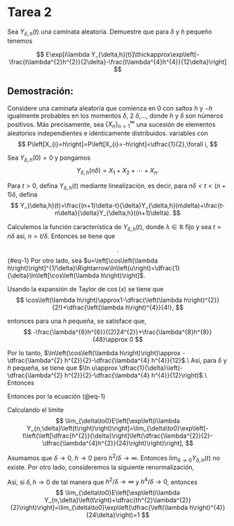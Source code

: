# Tarea 2



Sea $Y_{\delta,h}(t)$ una caminata aleatoria. Demuestre que para $\delta$ y $h$ pequeño tenemos 
   
$$
E\exp[i\lambda Y_{\delta,h}(t)]\thickapprox\exp\left[-\frac{t\lambda^{2}h^{2}}{2\delta}-\frac{t\lambda^{4}h^{4}}{12\delta}\right]
$$

## Demostración: {.unnumbered}
Considere una caminata aleatoria que comienza en 0 con saltos $h$ y $-h$ igualmente probables
en los momentos $\delta$, 2 $\delta$,$\dots$, donde $h$ y $\delta$ son números positivos. Más precisamente, sea $\{X_{n}\}_{n=1}^{\infty}$ una sucesión de elementos aleatorios independientes e idénticamente distribuidos.
variables con
$$
P\left[X_{i}=h\right]=P\left[X_{i}=-h\right]=\dfrac{1}{2},\forall i,
$$

Sea $Y_{\delta,h}(0)=0$ y pongamos 
$$
Y_{\delta,h}(n\delta)=X_{1}+X_{2}+\cdots+X_{n}.
$$

Para $t>0$, defina $Y_{\delta,h}(t)$ mediante linealización, es decir, para $n\delta<t<(n + 1)\delta$, defina
$$
Y_{\delta,h}(t)=\frac{(n+1)\delta-t}{\delta}Y_{\delta,h}(n\delta)+\frac{t-n\delta}{\delta}Y_{\delta,h}((n+1)\delta).
$$

Calculemos la función característica de $Y_{\delta,h}(t)$, donde $\lambda\in\mathbb{R}$ fijo y sea $t=n\delta$ así, $n=t/\delta$. Entonces se tiene que 

\begin{eqnarray}
    E\exp\left[i\lambda Y_{n,\delta}\left(t\right)\right] & = & \prod_{j=1}^{n}Ee^{i\lambda X_{j}},\text{ por ser variables independientes,}\nonumber\\
    & = & (Ee^{i\lambda X_{j}})^{n},\text{ por ser idénticamente distribuidas,}\nonumber\\
    & = & \frac{1}{2}(e^{i\lambda h}+e^{-i\lambda h})^{n},\nonumber\\
    & = & (\cos(\lambda h))^{n},\nonumber\\
    & = & (\cos(\lambda h))^{t/\delta},
\end{eqnarray}
$$
.
$${#eq-1}
Por otro lado, sea $u=\left[\cos\left(\lambda h\right)\right]^{1/\delta}\Rightarrow\ln\left(u\right)=\dfrac{1}{\delta}\ln\left[\cos\left(\lambda h\right)\right]$. 

Usando la expansión 
de Taylor de $\cos\left(x\right)$ se tiene que
$$
\cos\left(\lambda h\right)\approx1-\dfrac{\left(\lambda h\right)^{2}}{2!}+\dfrac{\left(\lambda h\right)^{4}}{4!},
$$

entonces 
\begin{eqnarray}
    \ln\left(\cos\left(\lambda h\right)\right) & \approx & \ln\left[1-\dfrac{\left(\lambda h\right)^{2}}{2}+\dfrac{\left(\lambda h\right)^{4}}{4!}\right]\nonumber\\
 & \approx & -\dfrac{\left(\lambda h\right)^{2}}{2!}+\dfrac{\left(\lambda h\right)^{4}}{4!}-\frac{1}{2}\left(-\frac{\lambda^{2}h^{2}}{2!}+\frac{\lambda^{4}h^{4}}{4!}\right)^{2}\nonumber\\
  & = & -\dfrac{\lambda^{2} h^{2}}{2!}+\dfrac{\lambda ^{4}h^{4}}{4!}-\frac{1}{2}\left(\frac{\lambda^{4}h^{4}}{4}-\frac{\lambda^{6}h^{6}}{24^{2}}+\frac{\lambda^{8}h^{8}}{24}\right)\nonumber\\
   & = & -\dfrac{\lambda^{2} h^{2}}{2}+\dfrac{\lambda^{4} h^{4}}{24}-\frac{\lambda^{4}h^{4}}{8}-\frac{\lambda^{6}h^{6}}{(2)24^{2}}+\frac{\lambda^{8}h^{8}}{48}\nonumber\\
   & = & -\dfrac{\lambda^{2} h^{2}}{2}-\dfrac{\lambda^{4} h^{4}}{12}-\frac{\lambda^{6}h^{6}}{(2)24^{2}}+\frac{\lambda^{8}h^{8}}{48}
\end{eqnarray}
para una $h$ pequeña, se satisface que, 
$$
-\frac{\lambda^{6}h^{6}}{(2)24^{2}}+\frac{\lambda^{8}h^{8}}{48}\approx 0
$$

Por lo tanto, $\ln\left(\cos\left(\lambda h\right)\right)\approx -\dfrac{\lambda^{2} h^{2}}{2}-\dfrac{\lambda^{4} h^{4}}{12}$.\\
Así, para $\delta$ y $h$ pequeña, se tiene que $\ln u\approx \dfrac{1}{\delta}\left(-\dfrac{\lambda^{2} h^{2}}{2}-\dfrac{\lambda^{4} h^{4}}{12}\right)$.\\
Entonces 

\begin{equation}
    u\approx\exp\left[\dfrac{1}{\delta}\left(-\dfrac{\lambda^{2} h^{2}}{2}-\dfrac{\lambda^{4} h^{4}}{12}\right)\right]
\end{equation}

Entonces por la ecuación (@eq-1)
\begin{equation}
    E\exp\left[i\lambda Y_{n,\delta}\left(t\right)\right]\approx\exp\left[-\dfrac{t\lambda^{2} h^{2}}{2\delta}-\dfrac{t\lambda^{4} h^{4}}{12\delta}\right]
\end{equation}


Calculando el limite
$$
\lim_{\delta\to0}E\left[\exp\left(i\lambda Y_{n,\delta}\left(t\right)\right)\right]=\lim_{\delta\to0}\exp\left[-t\left(\left[\dfrac{h^{2}}{\delta}\right]\left(\dfrac{\lambda^{2}}{2}-\dfrac{\lambda^{4}h^{2}}{24}\right)\right)\right],
$$

Asumamos que $\delta\to0$, $h\to0$ pero $h^{2}/\delta\to\infty$. Entonces $\lim_{\delta\to0} Y_{\delta, h}(t)$ no existe. Por otro lado, consideremos la siguiente renormalización, 

\begin{eqnarray}
    E\exp\left[i\lambda Y_{n,\delta}\left(t\right)+\dfrac{th^{2}\lambda^{2}}{2\delta}\right] & = & E\left[\exp (i\lambda Y_{n,\delta}\left(t\right))\exp\left(\dfrac{th^{2}\lambda^{2}}{2\delta}\right)\right]\nonumber\\
    & = & \exp\left(\dfrac{th^{2}\lambda^{2}}{2\delta}\right)E\exp\left[ i\lambda Y_{n,\delta}\left(t\right)\right]\nonumber\\
    & \approx & \exp\left(\dfrac{th^{2}\lambda^{2}}{2\delta}\right)\exp\left[-\dfrac{t\lambda^{2} h^{2}}{2\delta}-\dfrac{t\lambda^{4} h^{4}}{12\delta}\right]\nonumber\\
    & = & \exp\left(-\dfrac{t\lambda^{4} h^{4}}{12\delta}\right)
\end{eqnarray}

Así, si $\delta,h\to0$ de tal manera que $h^{2}/\delta\to\infty$ y $h^{4}/\delta\to0$, entonces
$$
\lim_{\delta\to0}E\left[\exp\left(i\lambda Y_{n,\delta}\left(t\right)+\dfrac{th^{2}\lambda^{2}}{2}\right)\right]=\lim_{\delta\to0}\exp\left(\dfrac{\left(\lambda h\right)^{4}}{24\delta}\right)=1
$$



